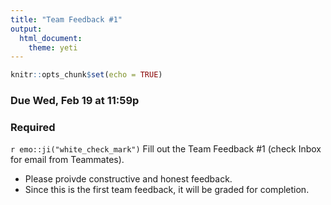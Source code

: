 ```yaml
---
title: "Team Feedback #1"
output: 
  html_document: 
    theme: yeti
---
```


```r
knitr::opts_chunk$set(echo = TRUE)
```

### Due Wed, Feb 19 at 11:59p

### Required

`r emo::ji("white_check_mark")` Fill out the Team Feedback #1 (check Inbox for email from Teammates). 

  - Please proivde constructive and honest feedback. 
  - Since this is the first team feedback, it will be graded for completion. 